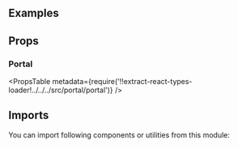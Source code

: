 


<Layout title="Portal" description="🚧 This page is under construction">

## Examples

<Example title="Basic Usage" path="portal/basic-usage">
  <BasicUsage />
</Example>

## Props

### Portal

<PropsTable
  metadata={require('!!extract-react-types-loader!../../../src/portal/portal')}
/>

## Imports

You can import following components or utilities from this module:

<Imports module={PortalExports} path="@datacamp/waffles/portal" />

</Layout>
